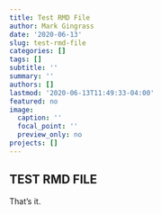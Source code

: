 ```yaml
---
title: Test RMD File
author: Mark Gingrass
date: '2020-06-13'
slug: test-rmd-file
categories: []
tags: []
subtitle: ''
summary: ''
authors: []
lastmod: '2020-06-13T11:49:33-04:00'
featured: no
image:
  caption: ''
  focal_point: ''
  preview_only: no
projects: []
---
```


## TEST RMD FILE

That's it. 
